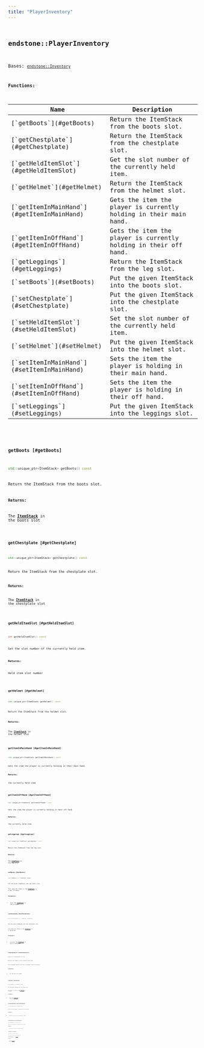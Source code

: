 ```yaml
---
title: "PlayerInventory"
---
```


## <code className="doc-symbol doc-symbol-class"/> endstone::PlayerInventory

Bases: [`endstone::Inventory`](inventory)
















**Functions:**

<table>
<thead>
   <tr>
      <th>Name</th>
      <th>Description</th>
   </tr>
</thead>
<tbody>
<tr key="classendstone_1_1_player_inventory_1adee7ce6d4f195755d45b2b69e62a3817">
    <td>[`getBoots`](#getBoots)</td>
    <td>Return the ItemStack from the boots slot.</td>
</tr>
<tr key="classendstone_1_1_player_inventory_1ab86d60990578106d6482ffcebceb7af8">
    <td>[`getChestplate`](#getChestplate)</td>
    <td>Return the ItemStack from the chestplate slot.</td>
</tr>
<tr key="classendstone_1_1_player_inventory_1a6e1e5493b9a488e34b9cd16ff3767841">
    <td>[`getHeldItemSlot`](#getHeldItemSlot)</td>
    <td>Get the slot number of the currently held item.</td>
</tr>
<tr key="classendstone_1_1_player_inventory_1a5d8aed04054ac15ff23520de1bd12bd3">
    <td>[`getHelmet`](#getHelmet)</td>
    <td>Return the ItemStack from the helmet slot.</td>
</tr>
<tr key="classendstone_1_1_player_inventory_1a99872b670e9b45c92c6527f872edefdb">
    <td>[`getItemInMainHand`](#getItemInMainHand)</td>
    <td>Gets the item the player is currently holding in their main hand.</td>
</tr>
<tr key="classendstone_1_1_player_inventory_1a10ac6823a0e6dcf8435d61f9e06e7966">
    <td>[`getItemInOffHand`](#getItemInOffHand)</td>
    <td>Gets the item the player is currently holding in their off hand.</td>
</tr>
<tr key="classendstone_1_1_player_inventory_1ad3ae88bf84272b3b6cf4b9bb24e11c1f">
    <td>[`getLeggings`](#getLeggings)</td>
    <td>Return the ItemStack from the leg slot.</td>
</tr>
<tr key="classendstone_1_1_player_inventory_1a3d2a8c9ccdfe6e6d668a5c64305c0d44">
    <td>[`setBoots`](#setBoots)</td>
    <td>Put the given ItemStack into the boots slot.</td>
</tr>
<tr key="classendstone_1_1_player_inventory_1a50825fd18b6f9ec27b6043081edd39e7">
    <td>[`setChestplate`](#setChestplate)</td>
    <td>Put the given ItemStack into the chestplate slot.</td>
</tr>
<tr key="classendstone_1_1_player_inventory_1a0d7b635b4d5b4711a0c3f7bdd3f2e4e8">
    <td>[`setHeldItemSlot`](#setHeldItemSlot)</td>
    <td>Set the slot number of the currently held item.</td>
</tr>
<tr key="classendstone_1_1_player_inventory_1a811b329ef42ce228d737e4228aade626">
    <td>[`setHelmet`](#setHelmet)</td>
    <td>Put the given ItemStack into the helmet slot.</td>
</tr>
<tr key="classendstone_1_1_player_inventory_1a13913ac8928251b4078bc8b7599db44f">
    <td>[`setItemInMainHand`](#setItemInMainHand)</td>
    <td>Sets the item the player is holding in their main hand.</td>
</tr>
<tr key="classendstone_1_1_player_inventory_1a1b5365a4d2081279549a63a817ffd7fd">
    <td>[`setItemInOffHand`](#setItemInOffHand)</td>
    <td>Sets the item the player is holding in their off hand.</td>
</tr>
<tr key="classendstone_1_1_player_inventory_1a4ab9df3c892e7c8adfd7770ad6442bbb">
    <td>[`setLeggings`](#setLeggings)</td>
    <td>Put the given ItemStack into the leggings slot.</td>
</tr>
</tbody>
</table>

### <code className="doc-symbol doc-symbol-function"/> getBoots [#getBoots]

```cpp
std::unique_ptr<ItemStack> getBoots() const
```

Return the ItemStack from the boots slot.





**Returns:**

The [**ItemStack**](classendstone_1_1_item_stack.md) in the boots slot 





        
### <code className="doc-symbol doc-symbol-function"/> getChestplate [#getChestplate]

```cpp
std::unique_ptr<ItemStack> getChestplate() const
```

Return the ItemStack from the chestplate slot.





**Returns:**

The [**ItemStack**](classendstone_1_1_item_stack.md) in the chestplate slot 





        
### <code className="doc-symbol doc-symbol-function"/> getHeldItemSlot [#getHeldItemSlot]

```cpp
int getHeldItemSlot() const
```

Get the slot number of the currently held item.





**Returns:**

Held item slot number 





        
### <code className="doc-symbol doc-symbol-function"/> getHelmet [#getHelmet]

```cpp
std::unique_ptr<ItemStack> getHelmet() const
```

Return the ItemStack from the helmet slot.





**Returns:**

The [**ItemStack**](classendstone_1_1_item_stack.md) in the helmet slot 





        
### <code className="doc-symbol doc-symbol-function"/> getItemInMainHand [#getItemInMainHand]

```cpp
std::unique_ptr<ItemStack> getItemInMainHand() const
```

Gets the item the player is currently holding in their main hand.





**Returns:**

the currently held item 





        
### <code className="doc-symbol doc-symbol-function"/> getItemInOffHand [#getItemInOffHand]

```cpp
std::unique_ptr<ItemStack> getItemInOffHand() const
```

Gets the item the player is currently holding in their off hand.





**Returns:**

the currently held item 





        
### <code className="doc-symbol doc-symbol-function"/> getLeggings [#getLeggings]

```cpp
std::unique_ptr<ItemStack> getLeggings() const
```

Return the ItemStack from the leg slot.





**Returns:**

The [**ItemStack**](classendstone_1_1_item_stack.md) in the leg slot 





        
### <code className="doc-symbol doc-symbol-function"/> setBoots [#setBoots]

```cpp
void setBoots(const ItemStack *boots)
```

Put the given ItemStack into the boots slot.



This does not check if the [**ItemStack**](classendstone_1_1_item_stack.md) is a pair of boots.




**Parameters:**


* `boots` The [**ItemStack**](classendstone_1_1_item_stack.md) to use as boots 




        
### <code className="doc-symbol doc-symbol-function"/> setChestplate [#setChestplate]

```cpp
void setChestplate(const ItemStack *chestplate)
```

Put the given ItemStack into the chestplate slot.



This does not check if the [**ItemStack**](classendstone_1_1_item_stack.md) is a chestplate.




**Parameters:**


* `chestplate` The [**ItemStack**](classendstone_1_1_item_stack.md) to use as chestplate 




        
### <code className="doc-symbol doc-symbol-function"/> setHeldItemSlot [#setHeldItemSlot]

```cpp
Result<void> setHeldItemSlot(int slot)
```

Set the slot number of the currently held item.



This validates whether the slot is between 0 and 8 inclusive.




**Parameters:**


* `slot` The new slot number 




        
### <code className="doc-symbol doc-symbol-function"/> setHelmet [#setHelmet]

```cpp
void setHelmet(const ItemStack *helmet)
```

Put the given ItemStack into the helmet slot.



This does not check if the [**ItemStack**](classendstone_1_1_item_stack.md) is a helmet.




**Parameters:**


* `helmet` The [**ItemStack**](classendstone_1_1_item_stack.md) to use as helmet 




        
### <code className="doc-symbol doc-symbol-function"/> setItemInMainHand [#setItemInMainHand]

```cpp
void setItemInMainHand(const ItemStack *item)
```

Sets the item the player is holding in their main hand.





**Parameters:**


* `item` The item to put into the player's hand 




        
### <code className="doc-symbol doc-symbol-function"/> setItemInOffHand [#setItemInOffHand]

```cpp
void setItemInOffHand(const ItemStack *item)
```

Sets the item the player is holding in their off hand.





**Parameters:**


* `item` The item to put into the player's hand 




        
### <code className="doc-symbol doc-symbol-function"/> setLeggings [#setLeggings]

```cpp
void setLeggings(const ItemStack *leggings)
```

Put the given ItemStack into the leggings slot.



This does not check if the [**ItemStack**](classendstone_1_1_item_stack.md) is a pair of leggings.




**Parameters:**


* `leggings` The [**ItemStack**](classendstone_1_1_item_stack.md) to use as leggings 




        